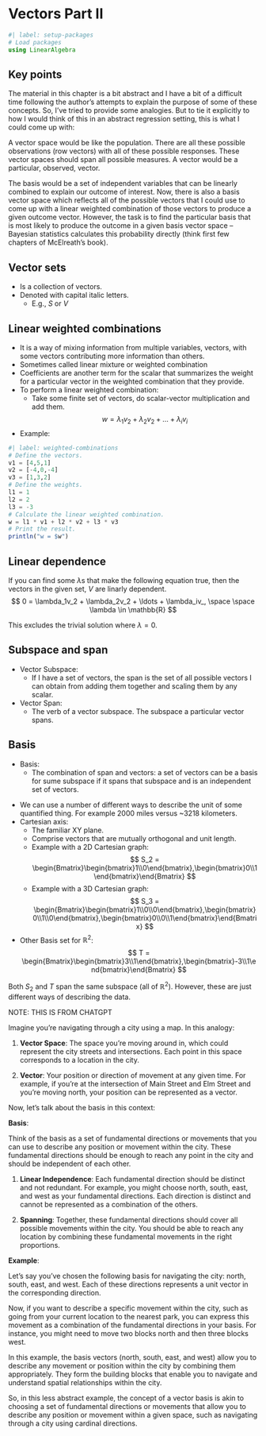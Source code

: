 # Vectors Part II

```julia
#| label: setup-packages
# Load packages
using LinearAlgebra
```

## Key points

The material in this chapter is a bit abstract and I have a bit of a difficult time following the author's attempts to explain the purpose of some of these concepts. So, I've tried to provide some analogies. But to tie it explicitly to how I would think of this in an abstract regression setting, this is what I could come up with:

A vector space would be like the population. There are all these possible observations (row vectors) with all of these possible responses. These vector spaces should span all possible measures. A vector would be a particular, observed, vector.

The basis would be a set of independent variables that can be linearly combined to explain our outcome of interest. Now, there is also a basis vector space which reflects all of the possible vectors that I could use to come up with a linear weighted combination of those vectors to produce a given outcome vector. However, the task is to find the particular basis that is most likely to produce the outcome in a given basis vector space -- Bayesian statistics calculates this probability directly (think first few chapters of McElreath's book).

## Vector sets
- Is a collection of vectors.
- Denoted with capital italic letters.
    - E.g., $S$ or $V$

## Linear weighted combinations
- It is a way of mixing information from multiple variables, vectors, with some vectors contributing more information than others.
- Sometimes called linear mixture or weighted combination
- Coefficients are another term for the scalar that summarizes the weight for a particular vector in the weighted combination that they provide.
- To perform a linear weighted combination:
    - Take some finite set of vectors, do scalar-vector multiplication and add them.
    $$
    w = \lambda_1v_2 + \lambda_2v_2 + \ldots + \lambda_iv_i
    $$
- Example:
```julia
#| label: weighted-combinations
# Define the vectors.
v1 = [4,5,1]
v2 = [-4,0,-4]
v3 = [1,3,2]
# Define the weights.
l1 = 1
l2 = 2
l3 = -3
# Calculate the linear weighted combination.
w = l1 * v1 + l2 * v2 + l3 * v3
# Print the result.
println("w = $w")
```

## Linear dependence

If you can find some $\lambda$s that make the following equation true, then the vectors in the given set, $V$ are linarly dependent.
$$
0 = \lambda_1v_2 + \lambda_2v_2 + \ldots + \lambda_iv_, \space \space \lambda \in \mathbb{R}
$$

This excludes the trivial solution where $\lambda = 0$.

## Subspace and span

::: {.callout-note title="Definitions"}

- Vector Subspace:
    - If I have a set of vectors, the span is the set of all possible vectors I can obtain from adding them together and scaling them by any scalar.
- Vector Span:
    - The verb of a vector subspace. The subspace a particular vector spans.
:::

## Basis

::: {.callout-note title="Definitions"}
- Basis:
    - The combination of span and vectors: a set of vectors can be a basis for sume subspace if it spans that subspace and is an independent set of vectors.
:::

- We can use a number of different ways to describe the unit of some quantified thing. For example 2000 miles versus ~3218 kilometers.
- Cartesian axis:
    - The familiar XY plane.
    - Comprise vectors that are mutually orthogonal and unit length.
    - Example with a 2D Cartesian graph:
$$
S_2 = \begin{Bmatrix}\begin{bmatrix}1\\0\end{bmatrix},\begin{bmatrix}0\\1\end{bmatrix}\end{Bmatrix}
$$
    - Example with a 3D Cartesian graph:
$$
S_3 = \begin{Bmatrix}\begin{bmatrix}1\\0\\0\end{bmatrix},\begin{bmatrix}0\\1\\0\end{bmatrix},\begin{bmatrix}0\\0\\1\end{bmatrix}\end{Bmatrix}
$$
- Other Basis set for $\mathbb{R}^2$:
$$
T = \begin{Bmatrix}\begin{bmatrix}3\\1\end{bmatrix},\begin{bmatrix}-3\\1\end{bmatrix}\end{Bmatrix}
$$

Both $S_2$ and $T$ span the same subspace (all of $\mathbb{R}^2$). However, these are just different ways of describing the data.

::: {.callout-tip title="Attempting to make it less abstract"}

NOTE: THIS IS FROM CHATGPT

Imagine you're navigating through a city using a map. In this analogy:

1. **Vector Space**: The space you're moving around in, which could represent the city streets and intersections. Each point in this space corresponds to a location in the city.

2. **Vector**: Your position or direction of movement at any given time. For example, if you're at the intersection of Main Street and Elm Street and you're moving north, your position can be represented as a vector.

Now, let's talk about the basis in this context:

**Basis**:

Think of the basis as a set of fundamental directions or movements that you can use to describe any position or movement within the city. These fundamental directions should be enough to reach any point in the city and should be independent of each other.

1. **Linear Independence**: Each fundamental direction should be distinct and not redundant. For example, you might choose north, south, east, and west as your fundamental directions. Each direction is distinct and cannot be represented as a combination of the others.

2. **Spanning**: Together, these fundamental directions should cover all possible movements within the city. You should be able to reach any location by combining these fundamental movements in the right proportions.

**Example**:

Let's say you've chosen the following basis for navigating the city: north, south, east, and west. Each of these directions represents a unit vector in the corresponding direction.

Now, if you want to describe a specific movement within the city, such as going from your current location to the nearest park, you can express this movement as a combination of the fundamental directions in your basis. For instance, you might need to move two blocks north and then three blocks west.

In this example, the basis vectors (north, south, east, and west) allow you to describe any movement or position within the city by combining them appropriately. They form the building blocks that enable you to navigate and understand spatial relationships within the city.

So, in this less abstract example, the concept of a vector basis is akin to choosing a set of fundamental directions or movements that allow you to describe any position or movement within a given space, such as navigating through a city using cardinal directions.
:::
